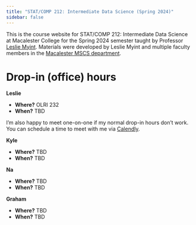 ```yaml
---
title: "STAT/COMP 212: Intermediate Data Science (Spring 2024)"
sidebar: false
---
```


This is the course website for STAT/COMP 212: Intermediate Data Science at Macalester College for the Spring 2024 semester taught by Professor [Leslie Myint](https://www.lesliemyint.org). Materials were developed by Leslie Myint and multiple faculty members in the [Macalester MSCS department](https://www.macalester.edu/mscs/facultystaff/).

# Drop-in (office) hours

**Leslie**

- **Where?** OLRI 232
- **When?** TBD

I'm also happy to meet one-on-one if my normal drop-in hours don't work. You can schedule a time to meet with me via [Calendly](https://calendly.com/lmyint).

**Kyle**

- **Where?** TBD
- **When?** TBD

**Na**

- **Where?** TBD
- **When?** TBD

**Graham**

- **Where?** TBD
- **When?** TBD
